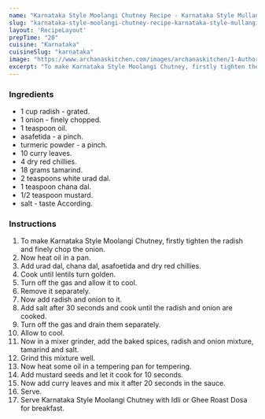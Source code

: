 ---
name: "Karnataka Style Moolangi Chutney Recipe - Karnataka Style Mullangi Chutney (Recipe In Hindi)"
slug: "karnataka-style-moolangi-chutney-recipe-karnataka-style-mullangi-chutney-recipe-in-hindi"
layout: 'RecipeLayout'
prepTime: "20"
cuisine: "Karnataka"
cuisineSlug: "karnataka"
image: "https://www.archanaskitchen.com/images/archanaskitchen/1-Author/Smitha-Kalluraya/South_Indian_Mooli_Chutney_Thogayal.jpg"
excerpt: "To make Karnataka Style Moolangi Chutney, firstly tighten the radish and finely chop the onion"
---

### Ingredients

- 1 cup radish - grated.
-  1 onion - finely chopped.
-  1 teaspoon oil.
-  asafetida - a pinch.
-  turmeric powder - a pinch.
-  10 curry leaves.
-  4 dry red chillies.
-  18 grams tamarind.
-  2 teaspoons white urad dal.
-  1 teaspoon chana dal.
-  1/2 teaspoon mustard.
-  salt - taste According.

### Instructions

1. To make Karnataka Style Moolangi Chutney, firstly tighten the radish and finely chop the onion.
1. Now heat oil in a pan.
1. Add urad dal, chana dal, asafoetida and dry red chillies.
1. Cook until lentils turn golden.
1. Turn off the gas and allow it to cool.
1. Remove it separately.
1. Now add radish and onion to it.
1. Add salt after 30 seconds and cook until the radish and onion are cooked.
1. Turn off the gas and drain them separately.
1. Allow to cool.
1. Now in a mixer grinder, add the baked spices, radish and onion mixture, tamarind and salt.
1. Grind this mixture well.
1. Now heat some oil in a tempering pan for tempering.
1. Add mustard seeds and let it cook for 10 seconds.
1. Now add curry leaves and mix it after 20 seconds in the sauce.
1. Serve.
1. Serve Karnataka Style Moolangi Chutney with Idli or Ghee Roast Dosa for breakfast.
